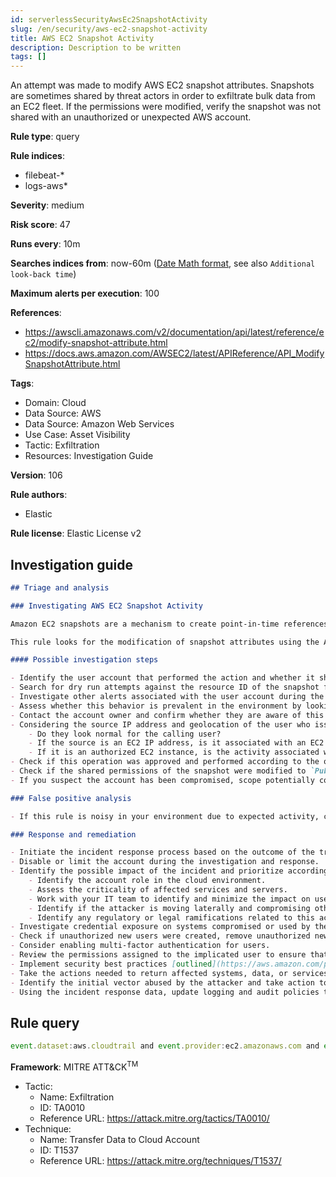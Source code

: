 ```yaml
---
id: serverlessSecurityAwsEc2SnapshotActivity
slug: /en/security/aws-ec2-snapshot-activity
title: AWS EC2 Snapshot Activity
description: Description to be written
tags: []
---
```


<div id="aws-ec2-snapshot-activity"></div>

An attempt was made to modify AWS EC2 snapshot attributes. Snapshots are sometimes shared by threat actors in order to exfiltrate bulk data from an EC2 fleet. If the permissions were modified, verify the snapshot was not shared with an unauthorized or unexpected AWS account.

**Rule type**: query

**Rule indices**: 

* filebeat-*
* logs-aws*

**Severity**: medium

**Risk score**: 47

**Runs every**: 10m

**Searches indices from**: now-60m ([Date Math format](((ref))/common-options.html#date-math), see also <DocLink id="serverlessSecurityRulesUiCreate" section="set-the-rules-schedule">`Additional look-back time`</DocLink>)

**Maximum alerts per execution**: 100

**References**: 

* https://awscli.amazonaws.com/v2/documentation/api/latest/reference/ec2/modify-snapshot-attribute.html
* https://docs.aws.amazon.com/AWSEC2/latest/APIReference/API_ModifySnapshotAttribute.html

**Tags**: 

* Domain: Cloud
* Data Source: AWS
* Data Source: Amazon Web Services
* Use Case: Asset Visibility
* Tactic: Exfiltration
* Resources: Investigation Guide

**Version**: 106

**Rule authors**: 

* Elastic

**Rule license**: Elastic License v2

## Investigation guide

```markdown
## Triage and analysis

### Investigating AWS EC2 Snapshot Activity

Amazon EC2 snapshots are a mechanism to create point-in-time references to data that reside in storage volumes. System administrators commonly use this for backup operations and data recovery.

This rule looks for the modification of snapshot attributes using the API `ModifySnapshotAttribute` action. This can be used to share snapshots with unauthorized third parties, giving others access to all the data on the snapshot.

#### Possible investigation steps

- Identify the user account that performed the action and whether it should perform this kind of action.
- Search for dry run attempts against the resource ID of the snapshot from other user accounts within CloudTrail.
- Investigate other alerts associated with the user account during the past 48 hours.
- Assess whether this behavior is prevalent in the environment by looking for similar occurrences involving other users.
- Contact the account owner and confirm whether they are aware of this activity.
- Considering the source IP address and geolocation of the user who issued the command:
    - Do they look normal for the calling user?
    - If the source is an EC2 IP address, is it associated with an EC2 instance in one of your accounts or is the source IP from an EC2 instance that's not under your control?
    - If it is an authorized EC2 instance, is the activity associated with normal behavior for the instance role or roles? Are there any other alerts or signs of suspicious activity involving this instance?
- Check if this operation was approved and performed according to the organization's change management policy.
- Check if the shared permissions of the snapshot were modified to `Public` or include unknown account IDs.
- If you suspect the account has been compromised, scope potentially compromised assets by tracking servers, services, and data accessed by the account in the last 24 hours.

### False positive analysis

- If this rule is noisy in your environment due to expected activity, consider adding exceptions — preferably with a combination of user and IP address conditions.

### Response and remediation

- Initiate the incident response process based on the outcome of the triage.
- Disable or limit the account during the investigation and response.
- Identify the possible impact of the incident and prioritize accordingly; the following actions can help you gain context:
    - Identify the account role in the cloud environment.
    - Assess the criticality of affected services and servers.
    - Work with your IT team to identify and minimize the impact on users.
    - Identify if the attacker is moving laterally and compromising other accounts, servers, or services.
    - Identify any regulatory or legal ramifications related to this activity.
- Investigate credential exposure on systems compromised or used by the attacker to ensure all compromised accounts are identified. Reset passwords or delete API keys as needed to revoke the attacker's access to the environment. Work with your IT teams to minimize the impact on business operations during these actions.
- Check if unauthorized new users were created, remove unauthorized new accounts, and request password resets for other IAM users.
- Consider enabling multi-factor authentication for users.
- Review the permissions assigned to the implicated user to ensure that the least privilege principle is being followed.
- Implement security best practices [outlined](https://aws.amazon.com/premiumsupport/knowledge-center/security-best-practices/) by AWS.
- Take the actions needed to return affected systems, data, or services to their normal operational levels.
- Identify the initial vector abused by the attacker and take action to prevent reinfection via the same vector.
- Using the incident response data, update logging and audit policies to improve the mean time to detect (MTTD) and the mean time to respond (MTTR).
```

## Rule query

```js
event.dataset:aws.cloudtrail and event.provider:ec2.amazonaws.com and event.action:ModifySnapshotAttribute

```

**Framework**: MITRE ATT&CK<sup>TM</sup>

* Tactic:
    * Name: Exfiltration
    * ID: TA0010
    * Reference URL: https://attack.mitre.org/tactics/TA0010/
* Technique:
    * Name: Transfer Data to Cloud Account
    * ID: T1537
    * Reference URL: https://attack.mitre.org/techniques/T1537/

